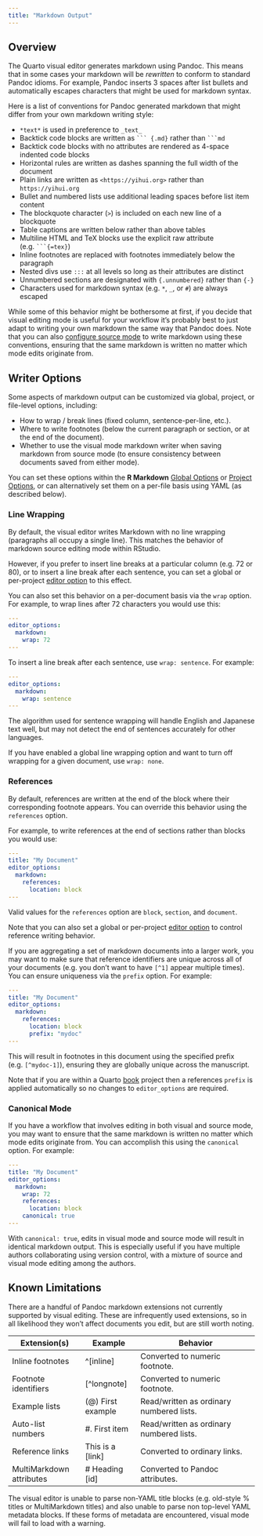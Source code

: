 ```yaml
---
title: "Markdown Output"
---
```


## Overview

The Quarto visual editor generates markdown using Pandoc. This means that in some cases your markdown will be *rewritten* to conform to standard Pandoc idioms. For example, Pandoc inserts 3 spaces after list bullets and automatically escapes characters that might be used for markdown syntax.

Here is a list of conventions for Pandoc generated markdown that might differ from your own markdown writing style:

-   `*text*` is used in preference to `_text_`
-   Backtick code blocks are written as ```` ``` {.md} ```` rather than ```` ```md ````
-   Backtick code blocks with no attributes are rendered as 4-space indented code blocks
-   Horizontal rules are written as dashes spanning the full width of the document
-   Plain links are written as `<https://yihui.org>` rather than `https://yihui.org`
-   Bullet and numbered lists use additional leading spaces before list item content
-   The blockquote character (`>`) is included on each new line of a blockquote
-   Table captions are written below rather than above tables
-   Multiline HTML and TeX blocks use the explicit raw attribute (e.g. ```` ```{=tex} ````)
-   Inline footnotes are replaced with footnotes immediately below the paragraph
-   Nested divs use `:::` at all levels so long as their attributes are distinct
-   Unnumbered sections are designated with `{.unnumbered}` rather than `{-}`
-   Characters used for markdown syntax (e.g. `*`, `_`, or `#`) are always escaped

While some of this behavior might be bothersome at first, if you decide that visual editing mode is useful for your workflow it's probably best to just adapt to writing your own markdown the same way that Pandoc does. Note that you can also [configure source mode](#canonical-mode) to write markdown using these conventions, ensuring that the same markdown is written no matter which mode edits originate from.

## Writer Options

Some aspects of markdown output can be customized via global, project, or file-level options, including:

-   How to wrap / break lines (fixed column, sentence-per-line, etc.).
-   Where to write footnotes (below the current paragraph or section, or at the end of the document).
-   Whether to use the visual mode markdown writer when saving markdown from source mode (to ensure consistency between documents saved from either mode).

You can set these options within the **R Markdown** [Global Options](options.qmd#global-options) or [Project Options](options.qmd#project-options), or can alternatively set them on a per-file basis using YAML (as described below).

### Line Wrapping

By default, the visual editor writes Markdown with no line wrapping (paragraphs all occupy a single line). This matches the behavior of markdown source editing mode within RStudio.

However, if you prefer to insert line breaks at a particular column (e.g. 72 or 80), or to insert a line break after each sentence, you can set a global or per-project [editor option](options.qmd#global-options) to this effect.

You can also set this behavior on a per-document basis via the `wrap` option. For example, to wrap lines after 72 characters you would use this:

``` yaml
---
editor_options:
  markdown:
    wrap: 72
---
```

To insert a line break after each sentence, use `wrap: sentence`. For example:

``` yaml
---
editor_options:
  markdown:
    wrap: sentence
---
```

::: {.callout-note appearance="simple"}
The algorithm used for sentence wrapping will handle English and Japanese text well, but may not detect the end of sentences accurately for other languages.
:::

If you have enabled a global line wrapping option and want to turn off wrapping for a given document, use `wrap: none`.

### References

By default, references are written at the end of the block where their corresponding footnote appears. You can override this behavior using the `references` option.

For example, to write references at the end of sections rather than blocks you would use:

``` yaml
---
title: "My Document"
editor_options:
  markdown:
    references: 
      location: block
---
```

Valid values for the `references` option are `block`, `section`, and `document`.

Note that you can also set a global or per-project [editor option](options.qmd#global-options) to control reference writing behavior.

If you are aggregating a set of markdown documents into a larger work, you may want to make sure that reference identifiers are unique across all of your documents (e.g. you don't want to have `[^1]` appear multiple times). You can ensure uniqueness via the `prefix` option. For example:

``` yaml
---
title: "My Document"
editor_options:
  markdown:
    references: 
      location: block
      prefix: "mydoc"
---
```

This will result in footnotes in this document using the specified prefix (e.g. `[^mydoc-1]`), ensuring they are globally unique across the manuscript.

::: {.callout-note appearance="simple"}
Note that if you are within a Quarto [book](../books/book-basics.qmd) project then a references `prefix` is applied automatically so no changes to `editor_options` are required.
:::

### Canonical Mode {#canonical-mode}

If you have a workflow that involves editing in both visual and source mode, you may want to ensure that the same markdown is written no matter which mode edits originate from. You can accomplish this using the `canonical` option. For example:

``` yaml
---
title: "My Document"
editor_options:
  markdown:
    wrap: 72
    references: 
      location: block
    canonical: true
---
```

With `canonical: true`, edits in visual mode and source mode will result in identical markdown output. This is especially useful if you have multiple authors collaborating using version control, with a mixture of source and visual mode editing among the authors.

## Known Limitations

There are a handful of Pandoc markdown extensions not currently supported by visual editing. These are infrequently used extensions, so in all likelihood they won't affect documents you edit, but are still worth noting.

| Extension(s)             | Example            | Behavior                                 |
|--------------------------|--------------------|------------------------------------------|
| Inline footnotes         | \^\[inline\]       | Converted to numeric footnote.           |
| Footnote identifiers     | \[\^longnote\]     | Converted to numeric footnote.           |
| Example lists            | (\@) First example | Read/written as ordinary numbered lists. |
| Auto-list numbers        | #\. First item     | Read/written as ordinary numbered lists. |
| Reference links          | This is a \[link\] | Converted to ordinary links.             |
| MultiMarkdown attributes | \# Heading \[id\]  | Converted to Pandoc attributes.          |

The visual editor is unable to parse non-YAML title blocks (e.g. old-style % titles or MultiMarkdown titles) and also unable to parse non top-level YAML metadata blocks. If these forms of metadata are encountered, visual mode will fail to load with a warning.
